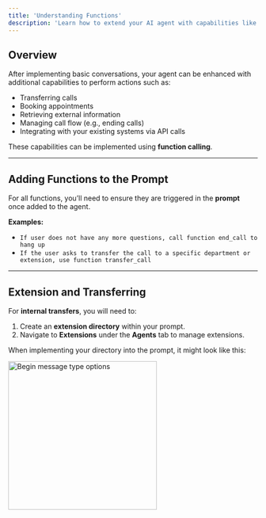 ```yaml
---
title: 'Understanding Functions'
description: 'Learn how to extend your AI agent with capabilities like transferring calls, booking appointments, and more.'
---
```


## Overview

After implementing basic conversations, your agent can be enhanced with additional capabilities to perform actions such as:

- Transferring calls
- Booking appointments
- Retrieving external information
- Managing call flow (e.g., ending calls)
- Integrating with your existing systems via API calls

These capabilities can be implemented using **function calling**.

---

## Adding Functions to the Prompt

For all functions, you’ll need to ensure they are triggered in the **prompt** once added to the agent.

**Examples:**
- `If user does not have any more questions, call function end_call to hang up`
- `If the user asks to transfer the call to a specific department or extension, use function transfer_call`

---

## Extension and Transferring

For **internal transfers**, you will need to:

1. Create an **extension directory** within your prompt.
2. Navigate to **Extensions** under the **Agents** tab to manage extensions.

When implementing your directory into the prompt, it might look like this:


<img
  src="/images/fourth.png"
  alt="Begin message type options"
  height="300"
  className="rounded-lg"
/>